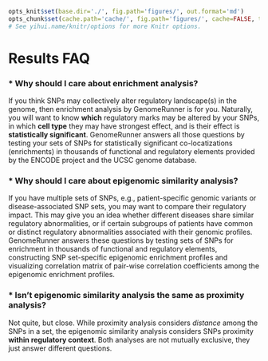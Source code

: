 ```r

opts_knit$set(base.dir='./', fig.path='figures/', out.format='md')
opts_chunk$set(cache.path='cache/', fig.path='figures/', cache=FALSE, tidy=TRUE, fig.keep='high', echo=TRUE, dpi=300, out.width=700, prompt=FALSE, comment='##', results='markup', eval=FALSE)
# See yihui.name/knitr/options for more Knitr options.
```

Results FAQ
========================================================

### * Why should I care about enrichment analysis?

If you think SNPs may collectively alter regulatory landscape(s) in the genome, then enrichment analysis by GenomeRunner is for you. Naturally, you will want to know **which** regulatory marks may be altered by your SNPs, in which **cell type** they may have strongest effect, and is their effect is **statistically significant**. GenomeRunner answers all those questions by testing your sets of SNPs for statistically significant co-locatizations (enrichments) in thousands of functional and regulatory elements provided by the ENCODE project and the UCSC genome database.

### * Why should I care about epigenomic similarity analysis?

If you have multiple sets of SNPs, e.g., patient-specific genomic variants or disease-associated SNP sets, you may want to compare their regulatory impact. This may give you an idea whether different diseases share similar regulatory abnormalities, or if certain subgroups of patients have common or distinct regulatory abnormalities associated with their genomic profiles. GenomeRunner answers these questions by testing sets of SNPs for enrichment in thousands of functional and regulatory elements, constructing SNP set-specific epigenomic enrichment profiles and visualizing correlation matrix of pair-wise correlation coefficients among the epigenomic enrichment profiles.

### * Isn't epigenomic similarity analysis the same as proximity analysis?

Not quite, but close. While proximity analysis considers *distance* among the SNPs in a set, the epigenomic similarity analysis considers SNPs proximity **within regulatory context**. Both analyses are not mutually exclusive, they just answer different questions.